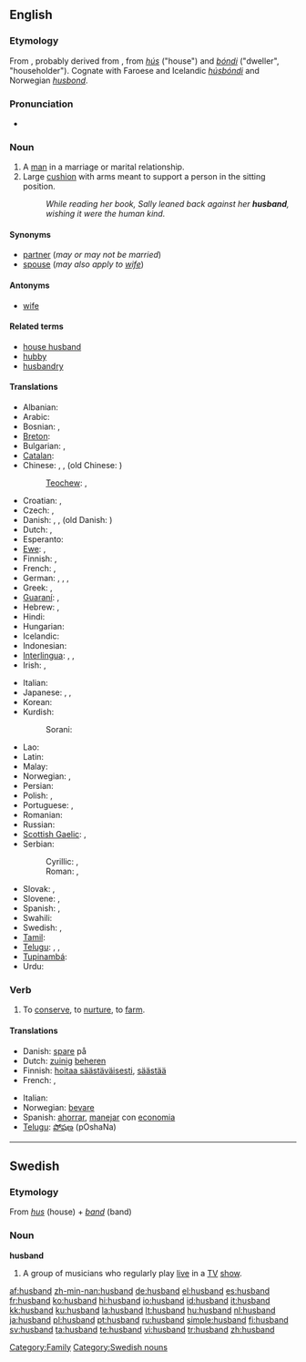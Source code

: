 ==English==

{{rank|certainly|big|road|550|husband|blockquote|effect|wanted}}

===Etymology===
From {{etyl|ang}} {{term|hūsbonda||lang=ang|male head of a household}}, probably derived from {{ON.}} {{term|húsbóndi||lang=non|master of house}}, from ''[[hús]]'' ("house") and ''[[bóndi]]'' ("dweller", "householder"). Cognate with Faroese and Icelandic ''[[húsbóndi]]'' and Norwegian ''[[husbond]]''.

===Pronunciation===
* {{audio|en-us-husband.ogg|Audio (US)}}

===Noun===
{{en-noun}}

# A [[man]] in a marriage or marital relationship.
# Large [[cushion]] with arms meant to support a person in the sitting position.
#: ''While reading her book, Sally leaned back against her '''husband''', wishing it were the human kind.''

====Synonyms====
* [[partner]] (''may or may not be married'')
* [[spouse]] (''may also apply to [[wife]]'')

====Antonyms====
* [[wife]]

====Related terms====
* [[house husband]]
* [[hubby]]
* [[husbandry]]

====Translations====
{{trans-top|male partner in marriage}}
* Albanian: {{t-|sq|burrë|xs=Albanian}}
* Arabic: {{t|ar|زوج|sc=Arab|tr=záuj|m}}
* Bosnian: {{t-|bs|muž|m}}, {{t-|bs|suprug|m}}
* [[Breton]]: {{t|br|gwaz|m}}
* Bulgarian: {{t|bg|мъж|sc=Cyrl|tr=mǎž|m}}, {{t|bg|съпруг|sc=Cyrl|tr=sǎprug|m}}
* [[Catalan]]: {{t|ca|marit|m}}
* Chinese: {{t|zh|丈夫|sc=Hani|tr=zhàng fú}}, {{t|zh|老公|sc=Hani|tr=lǎo gōng}}, (old Chinese: {{t|zh|相公|sc=Hani}})
*: [[Teochew]]: {{t|nan|ang1}}, {{t|nan|dai6lou6}}
* Croatian: {{t+|hr|muž|m}}, {{t-|hr|suprug|m}}
* Czech: {{t-|cs|manžel|m}}, {{t+|cs|muž|m}}
* Danish: {{t|da|mand}}, {{t|da|ægtemand}}, (old Danish: {{t|da|husbond}})
* Dutch: {{t+|nl|man|m}}, {{t+|nl|echtgenoot|m}}
* Esperanto: {{t+|eo|edzo|xs=Esperanto}}
* [[Ewe]]: {{t|ewe|atsu}}, {{t|ewe|srɔ̃ŋutsu}}
* Finnish: {{t+|fi|mies}}, {{t+|fi|aviomies}}
* French: {{t+|fr|mari|m}}, {{t+|fr|époux|m}}
* German: {{t|de|Ehemann|m}}, {{t|de|Mann|m}}, {{t|de|Gemahl|m}}, {{t|de|Gatte|m}}
* Greek: {{t+|el|άνδρας|m|sc=Grek|tr=ándras}}, {{t+|el|σύζυγος|m|sc=Grek|tr=sýzygos}}
* [[Guaraní]]: {{t|gn|me}}, {{t|gn|ména}}
* Hebrew: {{t|he|בעל|m|tr=baʿal|sc=Hebr}}, {{t|he|איש|m|tr=ʾîš|sc=Hebr}}
* Hindi: {{t|hi|पति|m|tr=pati|sc=Deva}}
* Hungarian: {{t+|hu|férj}}
* Icelandic: {{t+|is|eiginmaður}}
* Indonesian: {{t+|id|suami|xs=Indonesian}}
* [[Interlingua]]: {{t|ia|marito}}, {{t|ia|sposo}}, {{t|ia|sponso}}
* Irish: {{t-|ga|fear|m|xs=Irish}}, {{t|ga|fear céile|m|xs=Irish}}
{{trans-mid}}
* Italian: {{t+|it|marito|m}}
* Japanese: {{t|ja|夫|sc=Jpan|tr=おっと, otto}}, {{t|ja|主人|sc=Jpan|tr=しゅじん, shujin}}, {{t|ja|旦那|tr=だんな, danna}}
* Korean: {{t|ko|남편|tr=nam pyeon|sc=Hang}}
* Kurdish: 
*:Sorani: {{t|ku|مێرد|tr=mérd|sc=KUchar}}
* Lao: {{t|lo|ຜົວ|tr=phua|sc=Laoo}}
* Latin: {{t+|la|maritus|m}}
* Malay: {{t+|ms|suami|xs=Malay}}
* Norwegian: {{t|no|ektemann}}, {{t|no|husbond}}
* Persian: {{t|fa|شوهر|sc=fa-Arab|tr=šohar}}
* Polish: {{t+|pl|mąż|m}}, {{t+|pl|małżonek|m}}
* Portuguese: {{t+|pt|marido|m}}, {{t+|pt|esposo|m}}
* Romanian: {{t-|ro|soţ|m}}
* Russian: {{t+|ru|муж|m|sc=Cyrl}}
* [[Scottish Gaelic]]: {{t|gd|fear-cèile|m}}, {{t|gd|fear-pòsda|f}}
* Serbian:
*: Cyrillic: {{t|sr|муж|m|sc=Cyrl}}, {{t|sr|супруг|m|sc=Cyrl}}
*: Roman: {{t|sr|muž|m}}, {{t|sr|suprug|m}}
* Slovak: {{t-|sk|manžel|m}}, {{t-|sk|muž|m}}
* Slovene: {{t+|sl|mož|m}}, {{t+|sl|soprog|m}}
* Spanish: {{t+|es|marido|m}}, {{t+|es|esposo|m}}
* Swahili: {{t-|sw|mume|xs=Swahili}}
* Swedish: {{t+|sv|make|c}}, {{t+|sv|man|c}}
* [[Tamil]]: {{t|ta|அம்படையன்|tr=ambaDayan}}
* [[Telugu]]: {{t|te|మొగుడు|tr=moguDu}}, {{t|te|భర్త|sc=Telu|tr=bharta}}, {{t|te|పెనిమిటి|sc=Telu|tr=penimiTi}}
* [[Tupinambá]]: {{t|tpn|mena}}
* Urdu: {{t|ur|شوہر|tr=šohar|sc=ur-Arab}}
{{trans-bottom}}

{{trans-top|cushion}}
{{trans-mid}}
{{trans-bottom}}

===Verb===
{{en-verb}}

# {{transitive}} To [[conserve]], to [[nurture]], to [[farm]].

====Translations====
{{trans-top|to conserve}}
* Danish: [[spare]] på
* Dutch: [[zuinig]] [[beheren]]
* Finnish: [[hoitaa säästäväisesti]], [[säästää]]
* French: {{t+|fr|économiser}}, {{t+|fr|ménager}}
{{trans-mid}}
* Italian: {{t-|it|dosare}}
* Norwegian: [[bevare]]
* Spanish: [[ahorrar]], [[manejar]] con [[economia]]
* [[Telugu]]: [[పోషణ]] (pOshaNa)
{{trans-bottom}}

----

==Swedish==

===Etymology===
From ''[[hus]]'' (house) + ''[[band]]'' (band)

===Noun===
'''husband'''

# A group of musicians who regularly play [[live]] in a [[TV]] [[show]].

[[Category:Family]]
[[Category:Swedish nouns]]

[[af:husband]]
[[zh-min-nan:husband]]
[[de:husband]]
[[el:husband]]
[[es:husband]]
[[fr:husband]]
[[ko:husband]]
[[hi:husband]]
[[io:husband]]
[[id:husband]]
[[it:husband]]
[[kk:husband]]
[[ku:husband]]
[[la:husband]]
[[lt:husband]]
[[hu:husband]]
[[nl:husband]]
[[ja:husband]]
[[pl:husband]]
[[pt:husband]]
[[ru:husband]]
[[simple:husband]]
[[fi:husband]]
[[sv:husband]]
[[ta:husband]]
[[te:husband]]
[[vi:husband]]
[[tr:husband]]
[[zh:husband]]